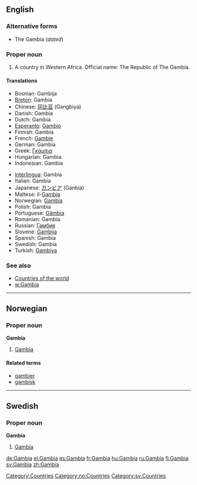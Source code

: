 ==English==

===Alternative forms===
*The Gambia (''dated'')

===Proper noun===
{{en-proper noun}}

# A country in Western Africa.  Official name: The Republic of The Gambia.

====Translations====
{{top}}
*Bosnian: Gambija {{f}}
*[[Breton]]: Gambia
*Chinese: [[冈比亚]] (Gangbiya)
*Danish: Gambia
*Dutch: Gambia
*[[Esperanto]]: [[Gambio]]
*Finnish: Gambia
*French: [[Gambie]]
*German: Gambia
*Greek: [[Γκάμπια]]
*Hungarian: Gambia
*Indonesian: Gambia
{{mid}}
*[[Interlingua]]: Gambia
*Italian: Gambia
*Japanese: [[ガンビア]] (Ganbia)
*Maltese: il-[[Gambja]]
*Norwegian: [[#Norwegian|Gambia]]
*Polish: Gambia
*Portuguese: [[Gâmbia]]
*Romanian: Gambia {{f}}
*Russian: [[Гамбия]]
*Slovene: [[Gambija]] {{f}}
*Spanish: Gambia
*Swedish: Gambia
*Turkish: [[Gambiya]]
{{bottom}}

===See also===
*[[Countries of the world]]
*[[w:Gambia]]

----

==Norwegian==

===Proper noun===
'''Gambia'''

# [[Gambia#English|Gambia]]

====Related terms====
*[[gambier]]
*[[gambisk]]

----

==Swedish==

===Proper noun===
'''Gambia'''

# [[Gambia#English|Gambia]]


[[Category:Countries]]
[[Category:no:Countries]]
[[Category:sv:Countries]]

[[de:Gambia]]
[[el:Gambia]]
[[es:Gambia]]
[[fr:Gambia]]
[[hu:Gambia]]
[[ru:Gambia]]
[[fi:Gambia]]
[[sv:Gambia]]
[[zh:Gambia]]